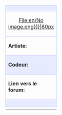 {| align="left" style="width:33%; font-size:90%; margin:0px; margin-top:5px;" cellpadding="2"
| colspan="2" style="background-color:#e7ebff; border: 1px solid #c7c8fe; text-align: center; font-size:12px" |'''{{{titre}}}'''
|- style="background-color:#e7ebff;"
| style="border: 1px solid #c7c8fe; text-align: center; width:80px; height:80px;"|[[{{{image|File:en/No image.png}}}|80px]]
|
{| style="font-size:0.5em;float:right;"
| rowspan="5" style="border: 1px solid #c7c8fe; font-size:20px; font-weight:bold; vertical-align:middle; padding-left:1em;"|<!--
                                                       --><span class="plainlinks">[{{{fichier}}} Téléchargement]</span>
|org
|{{#ifeq:{{{org|}}}|oui|{{en/Check|yes}}|{{en/Check|no}}}}
|-
|ogfx
|{{#ifeq:{{{ogfx|}}}|oui|{{en/Check|yes}}|{{en/Check|no}}}}
|-
|z0 
|{{#ifeq:{{{z0|}}}|oui|{{en/Check|yes}}|{{en/Check|no}}}}
|-
|z2
|{{#ifeq:{{{z2|}}}|oui|{{en/Check|yes}}|{{en/Check|no}}}}
|-
|Mise à jour
|{{{màj}}}
|}
|- style="background-color:#e7ebff;"
| style="border: 1px solid #c7c8fe; width:60px"|'''Artiste:'''
| style="border: 1px solid #c7c8fe;"|{{{artiste|}}}
|- style="background-color:#e7ebff;"
| style="background-color:#e7ebff; border: 1px solid #c7c8fe;"|'''Codeur:'''
| style="background-color:#e7ebff; border: 1px solid #c7c8fe;"|{{{codeur|}}}
|- style="background-color:transparent;"
| style="border: 1px solid #c7c8fe;"|'''Lien vers le forum:'''
| style="border: 1px solid #c7c8fe;"|{{{lien|}}}
|-
| colspan="2" style="background-color:#e7ebff; border: 1px solid #c7c8fe;"|{{{notes|Description:}}}
|-
|}